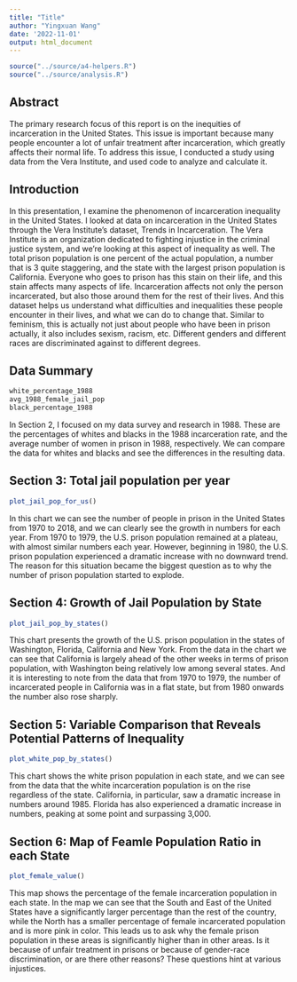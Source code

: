 ```yaml
---
title: "Title"
author: "Yingxuan Wang"
date: '2022-11-01'
output: html_document
---
```


```r
source("../source/a4-helpers.R")
source("../source/analysis.R")
```

## Abstract
The primary research focus of this report is on the inequities of incarceration in the United States. This issue is important because many people encounter a lot of unfair treatment after incarceration, which greatly affects their normal life. To address this issue, I conducted a study using data from the Vera Institute, and used code to analyze and calculate it.

## Introduction 
In this presentation, I examine the phenomenon of incarceration inequality in the United States. I looked at data on incarceration in the United States through the Vera Institute's dataset, Trends in Incarceration. The Vera Institute is an organization dedicated to fighting injustice in the criminal justice system, and we're looking at this aspect of inequality as well. The total prison population is one percent of the actual population, a number that is 3 quite staggering, and the state with the largest prison population is California. Everyone who goes to prison has this stain on their life, and this stain affects many aspects of life. Incarceration affects not only the person incarcerated, but also those around them for the rest of their lives. And this dataset helps us understand what difficulties and inequalities these people encounter in their lives, and what we can do to change that. Similar to feminism, this is actually not just about people who have been in prison actually, it also includes sexism, racism, etc. Different genders and different races are discriminated against to different degrees.

## Data Summary 
```r
white_percentage_1988
avg_1988_female_jail_pop
black_percentage_1988
```
In Section 2, I focused on my data survey and research in 1988. These are the percentages of whites and blacks in the 1988 incarceration rate, and the average number of women in prison in 1988, respectively. We can compare the data for whites and blacks and see the differences in the resulting data.

## Section 3: Total jail population per year
```r
plot_jail_pop_for_us()
```
In this chart we can see the number of people in prison in the United States from 1970 to 2018, and we can clearly see the growth in numbers for each year. From 1970 to 1979, the U.S. prison population remained at a plateau, with almost similar numbers each year. However, beginning in 1980, the U.S. prison population experienced a dramatic increase with no downward trend. The reason for this situation became the biggest question as to why the number of prison population started to explode.

## Section 4: Growth of Jail Population by State
```r
plot_jail_pop_by_states()
```
This chart presents the growth of the U.S. prison population in the states of Washington, Florida, California and New York. From the data in the chart we can see that California is largely ahead of the other weeks in terms of prison population, with Washington being relatively low among several states. And it is interesting to note from the data that from 1970 to 1979, the number of incarcerated people in California was in a flat state, but from 1980 onwards the number also rose sharply.

## Section 5: Variable Comparison that Reveals Potential Patterns of Inequality
```r
plot_white_pop_by_states()
```
This chart shows the white prison population in each state, and we can see from the data that the white incarceration population is on the rise regardless of the state. California, in particular, saw a dramatic increase in numbers around 1985. Florida has also experienced a dramatic increase in numbers, peaking at some point and surpassing 3,000.

## Section 6: Map of Feamle Population Ratio in each State
```r
plot_female_value()
```
This map shows the percentage of the female incarceration population in each state. In the map we can see that the South and East of the United States have a significantly larger percentage than the rest of the country, while the North has a smaller percentage of female incarcerated population and is more pink in color. This leads us to ask why the female prison population in these areas is significantly higher than in other areas. Is it because of unfair treatment in prisons or because of gender-race discrimination, or are there other reasons? These questions hint at various injustices.


